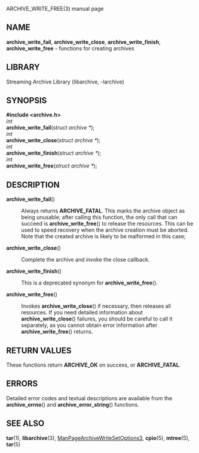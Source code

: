 ARCHIVE_WRITE_FREE(3) manual page 
== NAME == 
'''archive_write_fail''', 
'''archive_write_close''', 
'''archive_write_finish''', 
'''archive_write_free''' 
- functions for creating archives 
== LIBRARY == 
Streaming Archive Library (libarchive, -larchive) 
== SYNOPSIS == 
'''<nowiki>#include <archive.h></nowiki>''' 
<br> 
''int'' 
<br> 
'''archive_write_fail'''(''struct archive *''); 
<br> 
''int'' 
<br> 
'''archive_write_close'''(''struct archive *''); 
<br> 
''int'' 
<br> 
'''archive_write_finish'''(''struct archive *''); 
<br> 
''int'' 
<br> 
'''archive_write_free'''(''struct archive *''); 
== DESCRIPTION == 
<dl> 
<dt>'''archive_write_fail'''()</dt><dd> 
Always returns 
'''ARCHIVE_FATAL'''. 
This marks the archive object as being unusable; 
after calling this function, the only call that can succeed is 
'''archive_write_free'''() 
to release the resources. 
This can be used to speed recovery when the archive creation 
must be aborted. 
Note that the created archive is likely to be malformed in this case;  
</dd><dt>'''archive_write_close'''()</dt><dd> 
Complete the archive and invoke the close callback. 
</dd><dt>'''archive_write_finish'''()</dt><dd> 
This is a deprecated synonym for 
'''archive_write_free'''(). 
</dd><dt>'''archive_write_free'''()</dt><dd> 
Invokes 
'''archive_write_close'''() 
if necessary, then releases all resources. 
If you need detailed information about 
'''archive_write_close'''() 
failures, you should be careful to call it separately, as 
you cannot obtain error information after 
'''archive_write_free'''() 
returns. 
</dd></dl> 
== RETURN VALUES == 
These functions return 
'''ARCHIVE_OK''' 
on success, or 
'''ARCHIVE_FATAL'''. 
== ERRORS == 
Detailed error codes and textual descriptions are available from the 
'''archive_errno'''() 
and 
'''archive_error_string'''() 
functions. 
== SEE ALSO == 
'''tar'''(1), 
'''libarchive'''(3), 
[[ManPageArchiveWriteSetOptions3]], 
'''cpio'''(5), 
'''mtree'''(5), 
'''tar'''(5) 
